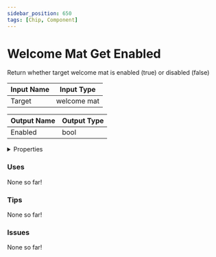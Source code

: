 ```yaml
---
sidebar_position: 650
tags: [Chip, Component]
---
```


# Welcome Mat Get Enabled

Return whether target welcome mat is enabled (true) or disabled (false)




<EsbSvg />

| Input Name | Input Type |
|-----------|-----------|
| Target | welcome mat |

| Output Name | Output Type |
|-----------|-----------|
| Enabled | bool |


<details>
  <summary>Properties</summary>
  <div>
    <div>
    <table>
      <thead>
        <tr>
          <th>Is beta required?</th>
          <th>❌</th>
        </tr>
        <tr>
          <th>Is this chip a trolling risk?</th>
          <th>❌</th>
        </tr>
        <tr>
          <th>Chip UUID</th>
          <th>d26c3f7a-7204-471b-a0bb-5e52960983f8</th>
        </tr>
      </thead>
    </table>
    </div>
  </div>
</details>

### Uses

None so far!

### Tips

None so far!

### Issues

None so far!